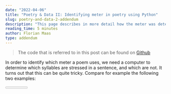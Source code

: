 ```yaml
---
date: "2022-04-06"
title: "Poetry & Data II: Identifying meter in poetry using Python"
slug: poetry-and-data-2-addendum
description: "This page describes in more detail how the meter was determined with python for the analysis in 'Poetry & Data II: Meter'"
reading_time: 5 minutes
author: Florian Maas
type: addendum
---
```



> The code that is referred to in this post can be found on <a href="https://github.com/fpgmaas/poems/blob/master/src/meter.py" target="_blank">Github</a>

In order to identify which meter a poem uses, we need a computer to determine which syllables are stressed in a
sentence, and which are not. It turns out that this can be quite tricky. Compare for example the following two examples:


<Meter data = {meterData1} />


<Meter data = {meterData3} />

Both examples contain the word "have", but in the first example it was unstressed, while in the latter example it's
stressed. Why? Beats me. It's just what happens in my head when I read it. Sadly, that's not very useful information for
a computer. It turns out that the problem of teaching a computer to find the right
[scansion](https://en.wikipedia.org/wiki/Scansion) (marking the stressed and unstressed syllables) is quite a complex
one. I found a Python library called
[pronouncing](https://pronouncing.readthedocs.io/en/latest/tutorial.html#counting-syllables) that can help determine the
stressed and unstressed syllables of a single word. For example:

```python
import pronouncing
pronounciation = pronouncing.phones_for_word('have')
pronouncing.stresses(pronounciation[0])
> 1
```

```python
import pronouncing
pronounciation = pronouncing.phones_for_word('another')
pronouncing.stresses(pronounciation[0])
> 010 
```

where `1` denotes a stressed syllable, and `0` denotes an unstressed syllable. For "have", it gives us a single stressed
syllable, which as we saw in the example may or may not be correct based on the context. For "another" it returns `010`,
which is in line with the scansion of our second example. I think this is correct regardless of context; try to
pronounce "another" like "ANother" or "anothER" and you'll understand why. 

So we are definitely not going to get a perfect scansion for each poem by simply using this `pronouncing` library.
However, I came up with a method to use it to at least get the poem's primary meter:

- For each line, determine the scansion by determining the scansion for each word. This will give us a string of 0's and 1's.
- Divide the lines of the poem into groups by the amounts of syllables per line. (So for example, lines with 9 syllables
  are grouped together)
- Try to find the closest match for each line in a set of known meters, also represented as 0's and 1's.
- Per group, find the most found known meter.
- Now we have a set of meters that together make up the meter of the poem.

There are a few more steps in this process to make it work. In the [first post]('/blog/poetry-and-data-1') on this
subject, we saw that sprog quite often splits a line over two or even more lines. For example;


<Meter data = {meterData4} />

To accurately determine the meter of the poem, we could recognize that the latter two lines are actually one line split
into two, and if we merge them back together we get two lines with the same meter:


<Meter data = {meterData5} />

Now we recognize this as being anapestic tetrameter, with the first unstressed syllable omitted. This is called iambic
substitution, since the first anapestic foot is replaced with an iambic foot. 

In my code I have built a function that looks for these kind of lines and combines them; it looks for lines that
together have the same amount of syllables as a longer line in that poem (in this example 6 + 5 = 11). If such a set of
lines is found, they are merged into a single line. I'm not 100% sure if this is the right thing to do when analyzing
the meter in a poem, but it does seem to make a lot of sense to me. Besides, if poets get to split lines and call that
'artistic freedom', I think data scientists are allowed some 'scientific freedom' and merge them back together.

Now, I can talk a lot more about this process, since it took me quite some time to build something that performs
satisfactorily, but I propose we just continue with applying the logic to sprog's poems and take a look at the results!
You can do so by returning to [this post](/blog/poetry-and-data-2#poetic-meter-in-the-poems-by-upoem_for_your_sprog).
